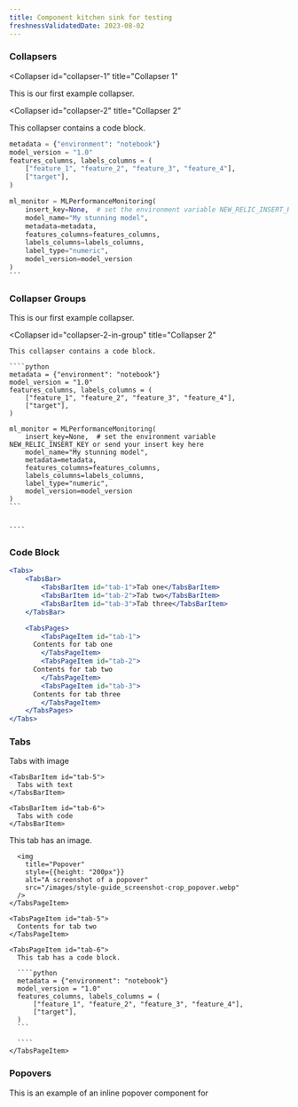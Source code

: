 ```yaml
---
title: Component kitchen sink for testing
freshnessValidatedDate: 2023-08-02
---
```


### Collapsers

<Collapser
  id="collapser-1"
  title="Collapser 1"
>
  This is our first example collapser.
</Collapser>

<Collapser
  id="collapser-2"
  title="Collapser 2"
>
  This collapser contains a code block.

  ````python
  metadata = {"environment": "notebook"}
  model_version = "1.0"
  features_columns, labels_columns = (
      ["feature_1", "feature_2", "feature_3", "feature_4"],
      ["target"],
  )

  ml_monitor = MLPerformanceMonitoring(
      insert_key=None,  # set the environment variable NEW_RELIC_INSERT_KEY or send your insert key here
      model_name="My stunning model",
      metadata=metadata,
      features_columns=features_columns,
      labels_columns=labels_columns,
      label_type="numeric",
      model_version=model_version
  )
  ```  


  ````
</Collapser>

### Collapser Groups

<CollapserGroup>
  <Collapser
    id="collapser-1-in-group"
    title="Collapser 1"
  >
    This is our first example collapser.
  </Collapser>

  <Collapser
    id="collapser-2-in-group"
    title="Collapser 2"
  >
    This collapser contains a code block.

    ````python
    metadata = {"environment": "notebook"}
    model_version = "1.0"
    features_columns, labels_columns = (
        ["feature_1", "feature_2", "feature_3", "feature_4"],
        ["target"],
    )

    ml_monitor = MLPerformanceMonitoring(
        insert_key=None,  # set the environment variable NEW_RELIC_INSERT_KEY or send your insert key here
        model_name="My stunning model",
        metadata=metadata,
        features_columns=features_columns,
        labels_columns=labels_columns,
        label_type="numeric",
        model_version=model_version
    )
    ```  


    ````
  </Collapser>
</CollapserGroup>

### Code Block

```jsx
<Tabs>
	<TabsBar>
		<TabsBarItem id="tab-1">Tab one</TabsBarItem>
		<TabsBarItem id="tab-2">Tab two</TabsBarItem>
		<TabsBarItem id="tab-3">Tab three</TabsBarItem>
	</TabsBar>

	<TabsPages>
		<TabsPageItem id="tab-1">
      Contents for tab one
		</TabsPageItem>
		<TabsPageItem id="tab-2">
      Contents for tab two
		</TabsPageItem>
		<TabsPageItem id="tab-3">
      Contents for tab three
		</TabsPageItem>
	</TabsPages>
</Tabs>
```

### Tabs

<Tabs>
  <TabsBar>
    <TabsBarItem id="tab-4">
      Tabs with image
    </TabsBarItem>

    <TabsBarItem id="tab-5">
      Tabs with text
    </TabsBarItem>

    <TabsBarItem id="tab-6">
      Tabs with code
    </TabsBarItem>
  </TabsBar>

  <TabsPages>
    <TabsPageItem id="tab-4">
      This tab has an image.

      <img
        title="Popover"
        style={{height: "200px"}}
        alt="A screenshot of a popover"
        src="/images/style-guide_screenshot-crop_popover.webp"
      />
    </TabsPageItem>

    <TabsPageItem id="tab-5">
      Contents for tab two
    </TabsPageItem>

    <TabsPageItem id="tab-6">
      This tab has a code block.

      ````python
      metadata = {"environment": "notebook"}
      model_version = "1.0"
      features_columns, labels_columns = (
          ["feature_1", "feature_2", "feature_3", "feature_4"],
          ["target"],
      )
      ```  
		
      ````
    </TabsPageItem>
  </TabsPages>
</Tabs>

### Popovers

This is an example of an inline popover component for <InlinePopover type="apm"/>
